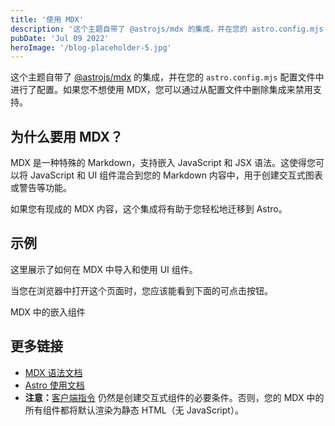 ```yaml
---
title: '使用 MDX'
description: '这个主题自带了 @astrojs/mdx 的集成，并在您的 astro.config.mjs 配置文件中进行了配置。如果您不想使用 MDX，您可以通过从配置文件中删除集成来禁用支持。'
pubDate: 'Jul 09 2022'
heroImage: '/blog-placeholder-5.jpg'
---
```


这个主题自带了 [@astrojs/mdx](https://docs.astro.build/en/guides/integrations-guide/mdx/) 的集成，并在您的 `astro.config.mjs` 配置文件中进行了配置。如果您不想使用 MDX，您可以通过从配置文件中删除集成来禁用支持。

## 为什么要用 MDX？

MDX 是一种特殊的 Markdown，支持嵌入 JavaScript 和 JSX 语法。这使得您可以将 JavaScript 和 UI 组件混合到您的 Markdown 内容中，用于创建交互式图表或警告等功能。

如果您有现成的 MDX 内容，这个集成将有助于您轻松地迁移到 Astro。

## 示例

这里展示了如何在 MDX 中导入和使用 UI 组件。

当您在浏览器中打开这个页面时，您应该能看到下面的可点击按钮。


<HeaderLink href="#" onclick="alert('我被点击了！')">MDX 中的嵌入组件</HeaderLink>

## 更多链接

- [MDX 语法文档](https://mdxjs.com/docs/what-is-mdx)
- [Astro 使用文档](https://docs.astro.build/en/guides/markdown-content/#markdown-and-mdx-pages)
- **注意：**[客户端指令](https://docs.astro.build/en/reference/directives-reference/#client-directives) 仍然是创建交互式组件的必要条件。否则，您的 MDX 中的所有组件都将默认渲染为静态 HTML（无 JavaScript）。
